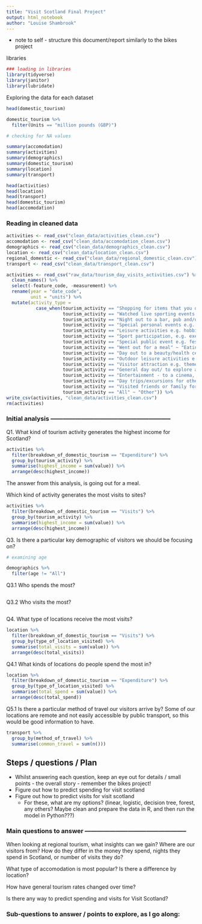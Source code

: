 ```yaml
---
title: "Visit Scotland Final Project"
output: html_notebook
author: "Louise Shambrook"
---
```


- note to self - structure this document/report similarly to the bikes project

libraries
```r
### loading in libraries
library(tidyverse)
library(janitor)
library(lubridate)

```

Exploring the data for each dataset
```r
head(domestic_tourism)

domestic_tourism %>%
  filter(Units == "million pounds (GBP)")

# checking for NA values

summary(accomodation)
summary(activities)
summary(demographics)
summary(domestic_tourism)
summary(location)
summary(transport)

head(activities)
head(location)
head(transport)
head(domestic_tourism)
head(accomodation)
```

### Reading in cleaned data

```r
activities <- read_csv("clean_data/activities_clean.csv")
accomodation <- read_csv("clean_data/accomodation_clean.csv")
demographics <- read_csv("clean_data/demographics_clean.csv")
location <- read_csv("clean_data/location_clean.csv")
regional_domestic <- read_csv("clean_data/regional_domestic_clean.csv")
transport <- read_csv("clean_data/transport_clean.csv")
```


```r
activities <- read_csv("raw_data/tourism_day_visits_activities.csv") %>%
  clean_names() %>%
  select(-feature_code, -measurement) %>%
  rename(year = "date_code",
         unit = "units") %>%
  mutate(activity_type = 
           case_when(tourism_activity == "Shopping for items that you do not regularly buy" ~ "Shopping",
                     tourism_activity == "Watched live sporting events (not on TV)" ~ " ",
                     tourism_activity == "Night out to a bar, pub and/or club" ~ "Night out",
                     tourism_activity == "Special personal events e.g. wedding, graduation" ~ "Attend personal event",
                     tourism_activity == "Leisure activities e.g. hobbies & evening classes" ~ "Leisure activity",
                     tourism_activity == "Sport participation, e.g. exercise classes, gym" ~ "Sports participation",
                     tourism_activity == "Special public event e.g. festival, exhibition" ~ "Attend public event",
                     tourism_activity == "Went out for a meal" ~ "Eating out",
                     tourism_activity == "Day out to a beauty/health centre/spa, etc." ~ "Day out (spa)",
                     tourism_activity == "Outdoor leisure activities e.g. walking, golf" ~ "Outdoor leisure",
                     tourism_activity == "Visitor attraction e.g. theme park, museum, zoo" ~ "Visitor attraction",
                     tourism_activity == "General day out/ to explore an area" ~ "Day out",
                     tourism_activity == "Entertainment - to a cinema, concert or theatre" ~ "Entertainment - cinema",
                     tourism_activity == "Day trips/excursions for other leisure purpose" ~ "Day trip - leisure",
                     tourism_activity == "Visited friends or family for leisure" ~ "Visit family/friends",
                     tourism_activity == "All" ~ "Other")) %>%
write_csv(activities, "clean_data/activities_clean.csv")
rm(activities)

```

### Initial analysis -----------------------------------------------------------

Q1.
What kind of tourism activity generates the highest income for Scotland?
```r
activities %>%
  filter(breakdown_of_domestic_tourism == "Expenditure") %>%
  group_by(tourism_activity) %>%
  summarise(highest_income = sum(value)) %>%
  arrange(desc(highest_income))
```
The answer from this analysis, is going out for a meal. 


Which kind of activity generates the most visits to sites?
```r
activities %>%
  filter(breakdown_of_domestic_tourism == "Visits") %>%
  group_by(tourism_activity) %>%
  summarise(highest_income = sum(value)) %>%
  arrange(desc(highest_income))
```


Q3. 
Is there a particular key demographic of visitors we should be focusing on?
```r
# examining age

demographics %>%
  filter(age != "All")
```


Q3.1 Who spends the most?
```r

```

Q3.2 Who visits the most?
```r

```


Q4.
What type of locations receive the most visits? 
```r
location %>%
  filter(breakdown_of_domestic_tourism == "Visits") %>%
  group_by(type_of_location_visited) %>%
  summarise(total_visits = sum(value)) %>%
  arrange(desc(total_visits))
```

Q4.1
What kinds of locations do people spend the most in?
```r
location %>%
  filter(breakdown_of_domestic_tourism == "Expenditure") %>%
  group_by(type_of_location_visited) %>%
  summarise(total_spend = sum(value)) %>%
  arrange(desc(total_spend))
```

Q5.1
Is there a particular method of travel our visitors arrive by? Some of our locations are remote and not easily accessible by public transport, so this would be good information to have.
```r
transport %>%
  group_by(method_of_travel) %>%
  summarise(common_travel = sum(n()))

```




## Steps / questions / Plan

- Whilst answering each question, keep an eye out for details / small points - the overall story - remember the bikes project!
- Figure out how to predict spending for visit scotland
- Figure out how to predict visits for visit scotland
    - For these, what are my options? (linear, logistic, decision tree, forest, any others? Maybe clean and prepare the data in R, and then run the model in Python???)


### Main questions to answer --------------------------------------------------



When looking at regional tourism, what insights can we gain? Where are our visitors from? How do they differ in the money they spend, nights they spend in Scotland, or number of visits they do?

What type of accomodation is most popular? Is there a difference by location?

How have general tourism rates changed over time?

Is there any way to predict spending and visits for Visit Scotland?


### Sub-questions to answer / points to explore, as I go along: